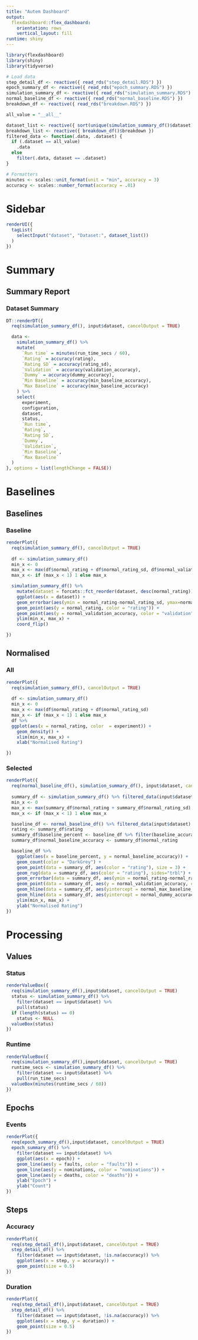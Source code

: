 ---
title: "Autem Dashboard"
output: 
  flexdashboard::flex_dashboard:
    orientation: rows
    vertical_layout: fill
runtime: shiny
---

```{r setup, include=FALSE}
library(flexdashboard)
library(shiny)
library(tidyverse)
```

```{r load, include=FALSE}

# Load data
step_detail_df <- reactive({ read_rds("step_detail.RDS") })
epoch_summary_df <- reactive({ read_rds("epoch_summary.RDS") })
simulation_summary_df <- reactive({ read_rds("simulation_summary.RDS") })
normal_baseline_df <- reactive({ read_rds("normal_baseline.RDS") })
breakdown_df <- reactive({ read_rds("breakdown.RDS") })

all_value = "__all__"

dataset_list <- reactive({ sort(unique(simulation_summary_df()$dataset)) })
breakdown_list <- reactive({ breakdown_df()$breakdown })
filtered_data <- function(.data, .dataset) {
  if (.dataset == all_value)
    .data
  else
    filter(.data, dataset == .dataset)
}

# Formatters
minutes <- scales::unit_format(unit = "min", accuracy = 3)
accuracy <- scales::number_format(accuracy = .01)


```

Sidebar {.sidebar}
=====================================

```{r}

renderUI({
  tagList(
    selectInput("dataset", "Dataset:", dataset_list())
  )
})

```

Summary
=====================================  

Summary Report
-----------------------------------------------------------------------

### Dataset Summary

```{r}

DT::renderDT({
  req(simulation_summary_df(), input$dataset, cancelOutput = TRUE)

  data <- 
    simulation_summary_df() %>%
    mutate(
      `Run time` = minutes(run_time_secs / 60),
      `Rating` = accuracy(rating),
      `Rating SD` = accuracy(rating_sd),
      `Validation` = accuracy(validation_accuracy),
      `Dummy` = accuracy(dummy_accuracy),
      `Min Baseline` = accuracy(min_baseline_accuracy),
      `Max Baseline` = accuracy(max_baseline_accuracy)
    ) %>%
    select(
      experiment, 
      configuration, 
      dataset, 
      status, 
      `Run time`,
      `Rating`,
      `Rating SD`,
      `Dummy`,
      `Validation`,
      `Min Baseline`,
      `Max Baseline`
  )
}, options = list(lengthChange = FALSE))

```

Baselines {data-orientation=columns}
=====================================  

Baselines
-----------------------------------------------------------------------

### Baseline

```{r}

renderPlot({
  req(simulation_summary_df(), cancelOutput = TRUE)
  
  df <- simulation_summary_df()
  min_x <- 0
  max_x <- max(df$normal_rating + df$normal_rating_sd, df$normal_valiation_accuracy)
  max_x <- if (max_x < 1) 1 else max_x

  simulation_summary_df() %>%
    mutate(dataset = forcats::fct_reorder(dataset, desc(normal_rating))) %>%
    ggplot(aes(x = dataset)) +
    geom_errorbar(aes(ymin = normal_rating-normal_rating_sd, ymax=normal_rating+normal_rating_sd), width = 0.5, na.rm = TRUE) +
    geom_point(aes(y = normal_rating, color = "rating")) +
    geom_point(aes(y = normal_validation_accuracy, color = "validation")) +
    ylim(min_x, max_x) +
    coord_flip()

})

```



Normalised
-----------------------------------------------------------------------

### All

```{r}

renderPlot({
  req(simulation_summary_df(), cancelOutput = TRUE)
  
  df <- simulation_summary_df()
  min_x <- 0
  max_x <- max(df$normal_rating + df$normal_rating_sd)
  max_x <- if (max_x < 1) 1 else max_x
  df %>%
  ggplot(aes(x = normal_rating, color  = experiment)) +
    geom_density() +
    xlim(min_x, max_x) +
    xlab("Normalised Rating")

})

```

### Selected

```{r}

renderPlot({
  req(normal_baseline_df(), simulation_summary_df(), input$dataset, cancelOutput = TRUE)
  
  summary_df <- simulation_summary_df() %>% filtered_data(input$dataset)
  min_x <- 0
  max_x <- max(summary_df$normal_rating + summary_df$normal_rating_sd)
  max_x <- if (max_x < 1) 1 else max_x

  baseline_df <- normal_baseline_df() %>% filtered_data(input$dataset)
  rating <- summary_df$rating
  summary_df$baseline_percent <- baseline_df %>% filter(baseline_accuracy <= rating) %>% pull(baseline_percent) %>% max()
  summary_df$normal_baseline_accuracy <- summary_df$normal_rating

  baseline_df %>%
    ggplot(aes(x = baseline_percent, y = normal_baseline_accuracy)) +
    geom_count(color = "DarkGrey") +
    geom_point(data = summary_df, aes(color = "rating"), size = 3) +
    geom_rug(data = summary_df, aes(color = "rating"), sides="trbl") +
    geom_errorbar(data = summary_df, aes(ymin = normal_rating-normal_rating_sd, ymax=normal_rating+normal_rating_sd), width = 0.05, na.rm = TRUE) +
    geom_point(data = summary_df, aes(y = normal_validation_accuracy, color ="validation"), size = 3) +
    geom_hline(data = summary_df, aes(yintercept = normal_max_baseline_accuracy), linetype = 'dotted') +
    geom_hline(data = summary_df, aes(yintercept = normal_dummy_accuracy), linetype = 'dotted') +
    ylim(min_x, max_x) +
    ylab("Normalised Rating")
})

```


Processing
===================================== 

Values
-----------------------------------------------------------------------

### Status

```{r}

renderValueBox({
  req(simulation_summary_df(),input$dataset, cancelOutput = TRUE)
  status <- simulation_summary_df() %>%
    filter(dataset == input$dataset) %>%
    pull(status)
  if (length(status) == 0)
    status <- NULL
  valueBox(status)
})

```

### Runtime

```{r}

renderValueBox({
  req(simulation_summary_df(),input$dataset, cancelOutput = TRUE)
  runtime_secs <- simulation_summary_df() %>% 
    filter(dataset == input$dataset) %>% 
    pull(run_time_secs)
  valueBox(minutes(runtime_secs / 60))
})

```


Epochs
-----------------------------------------------------------------------

### Events

```{r}

renderPlot({
  req(epoch_summary_df(),input$dataset, cancelOutput = TRUE)
  epoch_summary_df() %>% 
    filter(dataset == input$dataset) %>%
    ggplot(aes(x = epoch)) +
    geom_line(aes(y = faults, color = "faults")) +
    geom_line(aes(y = nominations, color = "nominations")) +
    geom_line(aes(y = deaths, color = "deaths")) +
    ylab("Epoch") +
    ylab("Count")
})

```


Steps
-----------------------------------------------------------------------

### Accuracy

```{r}

renderPlot({
  req(step_detail_df(),input$dataset, cancelOutput = TRUE)
  step_detail_df() %>% 
    filter(dataset == input$dataset, !is.na(accuracy)) %>%
    ggplot(aes(x = step, y = accuracy)) +
    geom_point(size = 0.5)
})

```

### Duration

```{r}

renderPlot({
  req(step_detail_df(),input$dataset, cancelOutput = TRUE)
  step_detail_df() %>% 
    filter(dataset == input$dataset, !is.na(accuracy)) %>%
    ggplot(aes(x = step, y = duration)) +
    geom_point(size = 0.5)
})

```

